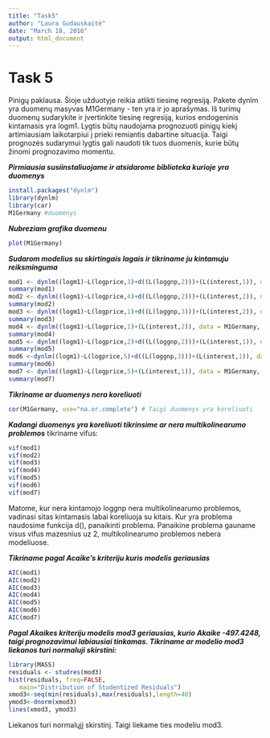 ---
title: "Task5"
author: "Laura Gudauskaitė"
date: "March 18, 2016"
output: html_document
---
Task 5
========================================================
Pinigų paklausa. Šioje užduotyje reikia atlikti tiesinę regresiją. Pakete dynlm yra duomenų masyvas M1Germany - ten yra ir jo aprašymas. Iš turimų duomenų sudarykite ir įvertinkite tiesinę regresiją, kurios endogeninis kintamasis yra logm1. Lygtis būtų naudojama prognozuoti pinigų kiekį artimiausiam laikotarpiui į prieki remiantis dabartine situacija. Taigi prognozės sudarymui lygtis gali naudoti tik tuos duomenis, kurie būtų žinomi prognozavimo momentu.

***Pirmiausia susiinstaliuojame ir atsidarome biblioteka kurioje yra duomenys***
```{r,message=FALSE}
install.packages("dynlm")
library(dynlm)
library(car)
M1Germany #duomenys
```

***Nubreziam grafika duomenu***
```{r}
plot(M1Germany)
```

***Sudarom modelius su skirtingais lagais ir tikriname ju kintamuju reiksminguma***
```{r}
mod1 <- dynlm((logm1)~L(logprice,3)+d((L(loggnp,2)))+(L(interest,1)), data = M1Germany, start = c(1960,1), end = c(1996,3))
summary(mod1)
mod2 <- dynlm((logm1)~L(logprice,4)+d((L(loggnp,2)))+(L(interest,2)), data = M1Germany, start = c(1960,1), end = c(1996,3))
summary(mod2)
mod3 <- dynlm((logm1)~L(logprice,1)+d((L(loggnp,3)))+(L(interest,2)), data = M1Germany, start = c(1960,1), end = c(1996,3))
summary(mod3)
mod4 <- dynlm((logm1)~L(logprice,1)+(L(interest,2)), data = M1Germany, start = c(1960,1), end = c(1996,3))
summary(mod4)
mod5 <- dynlm((logm1)~L(logprice,2)+d((L(loggnp,2)))+(L(interest,1)), data = M1Germany, start = c(1960,1), end = c(1996,3))
summary(mod5)
mod6 <-dynlm((logm1)~L(logprice,5)+d((L(loggnp,3)))+(L(interest,1)), data = M1Germany, start = c(1960,1), end = c(1996,3)) 
summary(mod6)
mod7 <- dynlm((logm1)~L(logprice,5)+(L(interest,1)), data = M1Germany, start = c(1960,1), end = c(1996,3))
summary(mod7)
```

***Tikriname ar duomenys nera koreliuoti***
```{r}
cor(M1Germany, use="na.or.complete") # Taigi duomenys yra koreliuoti
```

***Kadangi duomenys yra koreliuoti tikrinsime ar nera multikolinearumo problemos***
tikriname vifus:
```{r}
vif(mod1)
vif(mod2)
vif(mod3)
vif(mod4) 
vif(mod5)
vif(mod6)
vif(mod7)
```
Matome, kur nera kintamojo loggnp nera multikolinearumo problemos, vadinasi sitas kintamasis labai koreliuoja su kitais. Kur yra problema naudosime funkcija d(), panaikinti problema. Panaikine problema gauname visus vifus mazesnius uz 2, multikolinearumo problemos nebera modeliuose.

***Tikriname pagal Acaike's kriteriju kuris modelis geriausias***
```{r}
AIC(mod1)
AIC(mod2)
AIC(mod3)
AIC(mod4)
AIC(mod5)
AIC(mod6)
AIC(mod7)
```

***Pagal Akaikes kriteriju modelis mod3 geriausias, kurio Akaike -497.4248, taigi prognozavimui labiausiai tinkamas. Tikriname ar modelio mod3 liekanos turi normaluji skirstini:***
```{r}
library(MASS)
residuals <- studres(mod3)
hist(residuals, freq=FALSE,
   main="Distribution of Studentized Residuals")
xmod3<-seq(min(residuals),max(residuals),length=40)
ymod3<-dnorm(xmod3)
lines(xmod3, ymod3)
```
Liekanos turi normalųjį skirstinį. Taigi liekame ties modeliu mod3.


